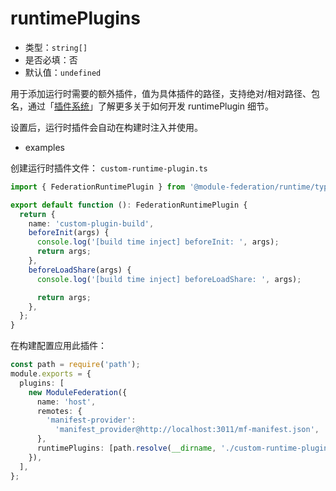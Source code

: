 # runtimePlugins

- 类型：`string[]`
- 是否必填：否
- 默认值：`undefined`

用于添加运行时需要的额外插件，值为具体插件的路径，支持绝对/相对路径、包名，通过「[插件系统](../plugin/dev/index)」了解更多关于如何开发 runtimePlugin 细节。

设置后，运行时插件会自动在构建时注入并使用。

- examples

创建运行时插件文件： `custom-runtime-plugin.ts`

```ts title="custom-runtime-plugin.ts"
import { FederationRuntimePlugin } from '@module-federation/runtime/types';

export default function (): FederationRuntimePlugin {
  return {
    name: 'custom-plugin-build',
    beforeInit(args) {
      console.log('[build time inject] beforeInit: ', args);
      return args;
    },
    beforeLoadShare(args) {
      console.log('[build time inject] beforeLoadShare: ', args);

      return args;
    },
  };
}
```

在构建配置应用此插件：

```ts title="rspack.config.ts"
const path = require('path');
module.exports = {
  plugins: [
    new ModuleFederation({
      name: 'host',
      remotes: {
        'manifest-provider':
          'manifest_provider@http://localhost:3011/mf-manifest.json',
      },
      runtimePlugins: [path.resolve(__dirname, './custom-runtime-plugin.ts')],
    }),
  ],
};
```
